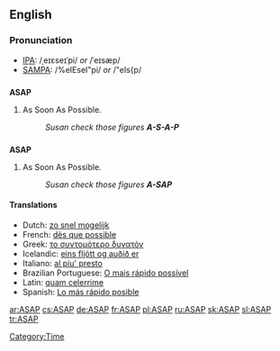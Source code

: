 ==English==

===Pronunciation===
*[[IPA]]: /ˌeɪɛseɪˈpi/ ''or'' /ˈeɪsæp/
*[[SAMPA]]: /%eIEseI"pi/ ''or'' /"eIs{p/

==={{initialism}}===
'''ASAP'''

# As Soon As Possible.
#: ''Susan check those figures '''A-S-A-P''' ''

==={{acronym}}===
'''ASAP'''

# As Soon As Possible.
#: ''Susan check those figures '''A-SAP''' ''

====Translations====
*Dutch: [[zo snel mogelijk]]
*French: [[dès que possible]]
*Greek: [[το συντομότερο δυνατόν]]
*Icelandic: [[eins fljótt og auðið er]]
*Italiano: [[al piu' presto]]
*Brazilian Portuguese: [[O mais rápido possível]]
*Latin: [[quam celerrime]]
*Spanish: [[Lo más rápido posible]]

[[Category:Time]]

[[ar:ASAP]]
[[cs:ASAP]]
[[de:ASAP]]
[[fr:ASAP]]
[[pl:ASAP]]
[[ru:ASAP]]
[[sk:ASAP]]
[[sl:ASAP]]
[[tr:ASAP]]